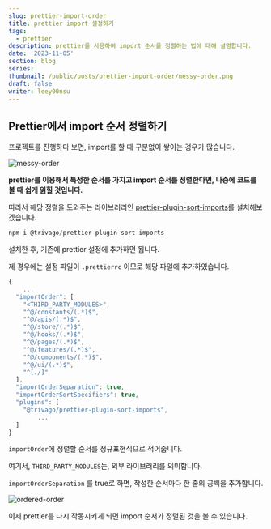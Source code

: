```yaml
---
slug: prettier-import-order
title: prettier import 설정하기
tags:
  - prettier
description: prettier를 사용하여 import 순서를 정렬하는 법에 대해 설명합니다.
date: '2023-11-05'
section: blog
series:
thumbnail: /public/posts/prettier-import-order/messy-order.png
draft: false
writer: leey00nsu
---
```


## Prettier에서 import 순서 정렬하기

프로젝트를 진행하다 보면, import를 할 때 구분없이 쌓이는 경우가 많습니다.

![messy-order](/public/posts/prettier-import-order/messy-order.png)

**prettier를 이용해서 특정한 순서를 가지고 import 순서를 정렬한다면, 나중에 코드를 볼 때 쉽게 읽힐 것입니다.**

따라서 해당 정렬을 도와주는 라이브러리인 [prettier-plugin-sort-imports](https://github.com/trivago/prettier-plugin-sort-imports)를 설치해보겠습니다.

```jsx title="@trivago/prettier-plugin-sort-imports"
npm i @trivago/prettier-plugin-sort-imports
```

설치한 후, 기존에 prettier 설정에 추가하면 됩니다.

제 경우에는 설정 파일이 `.prettierrc` 이므로 해당 파일에 추가하였습니다.

```jsx title=".prettierrc"
{
	...
  "importOrder": [
    "<THIRD_PARTY_MODULES>",
    "^@/constants/(.*)$",
    "^@/apis/(.*)$",
    "^@/store/(.*)$",
    "^@/hooks/(.*)$",
    "^@/pages/(.*)$",
    "^@/features/(.*)$",
    "^@/components/(.*)$",
    "^@/ui/(.*)$",
    "^[./]"
  ],
  "importOrderSeparation": true,
  "importOrderSortSpecifiers": true,
  "plugins": [
    "@trivago/prettier-plugin-sort-imports",
		...
  ]
}
```

`importOrder`에 정렬할 순서를 정규표현식으로 적어줍니다.

여기서, `THIRD_PARTY_MODULES`는, 외부 라이브러리를 의미합니다.

`importOrderSeparation` 를 true로 하면, 작성한 순서마다 한 줄의 공백을 추가합니다.

![ordered-order](/public/posts/prettier-import-order/ordered-order.png)

이제 prettier를 다시 작동시키게 되면 import 순서가 정렬된 것을 볼 수 있습니다.
